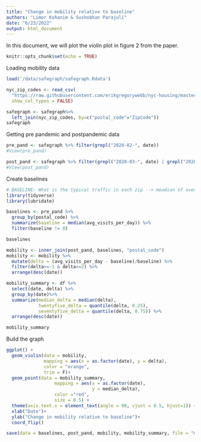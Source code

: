 ```yaml
---
title: "Change in mobility relative to baseline"
authors: "Limor Kohanim & Sushobhan Parajuli"
date: "6/23/2022"
output: html_document
---
```


In this document, we will plot the violin plot in figure 2 from the paper.

```r
knitr::opts_chunk$set(echo = TRUE)
```

Loading mobility data
```r
load('/data/safegraph/safegraph.Rdata')
```

```r
nyc_zip_codes <- read_csv(
  "https://raw.githubusercontent.com/erikgregorywebb/nyc-housing/master/Data/nyc-zip-codes.csv",
  show_col_types = FALSE)
```


```r
safegraph <- safegraph%>%
  left_join(nyc_zip_codes, by=c("postal_code"="ZipCode"))
safegraph
```

Getting pre pandemic and postpandemic data 
```r
pre_pand <- safegraph %>% filter(grepl("2020-02-", date)) 
#View(pre_pand)

post_pand <- safegraph %>% filter(grepl("2020-03-", date) | grepl("2020-04-", date))
#View(post_pand)
```

Create baselines 
```r
# BASELINE: What is the typical traffic in each zip --> meadian of average visits per day across all days 
library(tidyverse)
library(lubridate)

baselines <- pre_pand %>%
  group_by(postal_code) %>%
  summarize(baseline = median(avg_visits_per_day)) %>%
  filter(baseline != 0)

baselines
```
```r
mobility <- inner_join(post_pand, baselines, "postal_code") 
mobility <- mobility %>% 
  mutate(delta = (avg_visits_per_day - baseline)/baseline) %>% 
  filter(delta>=-1 & delta<=2) %>% 
  arrange(desc(date))

mobility_summary <- df %>% 
  select(date, delta) %>% 
  group_by(date)%>% 
  summarize(median_delta = median(delta),
            twentyfive_delta = quantile(delta, 0.25), 
            seventyfive_delta = quantile(delta, 0.75)) %>% 
  arrange(desc(date))

mobility_summary
```

Build the graph
```r
ggplot() +
  geom_violin(data = mobility, 
              mapping = aes(x = as.factor(date), y = delta),
              color = "orange", 
              trim = F)+
  geom_point(data = mobility_summary,
                  mapping = aes(x = as.factor(date),
                                y = median_delta),
                  color ="red", 
                  size = 0.5) + 
  theme(axis.text.x = element_text(angle = 90, vjust = 0.5, hjust=1)) +
  xlab("Date")+
  ylab("Change in mobility relative to baseline")+
  coord_flip()
```

```r
save(data = baselines, post_pand, mobility, mobility_summary, file = "mobility.Rdata")
```

